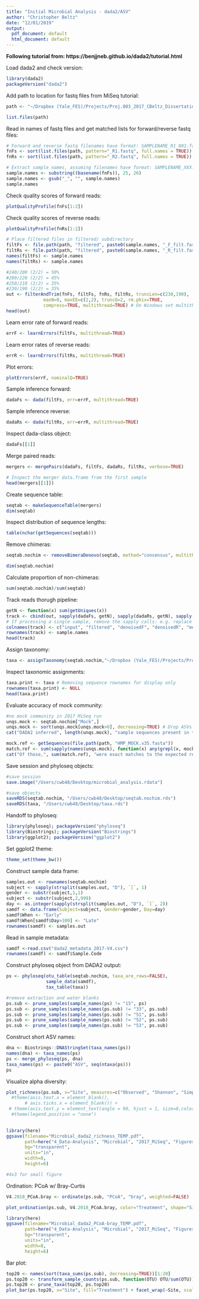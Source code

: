 ```yaml
---
title: "Initial Microbial Analysis - dada2/ASV"
author: "Christopher Beltz"
date: "12/01/2019"
output:
  pdf_document: default
  html_document: default
---
```


**Following tutorial from: https://benjjneb.github.io/dada2/tutorial.html**


Load dada2 and check version:
```r
library(dada2)
packageVersion("dada2")
```


Add path to location for fastq files from MiSeq tutorial:
```r
path <- "~/Dropbox (Yale_FES)/Projects/Proj.003_2017_CBeltz_Dissertation/2_Data-Generation/Microbial/2017_MiSeqv2/2017_V4_unzipped"

list.files(path)
```


Read in names of fastq files and get matched lists for forward/reverse fastq files:
```r
# Forward and reverse fastq filenames have format: SAMPLENAME_R1_001.fastq and SAMPLENAME_R2_001.fastq
fnFs <- sort(list.files(path, pattern="_R1.fastq", full.names = TRUE))
fnRs <- sort(list.files(path, pattern="_R2.fastq", full.names = TRUE))

# Extract sample names, assuming filenames have format: SAMPLENAME_XXX.fastq
sample.names <- substring((basename(fnFs)), 25, 26)
sample.names <- gsub("_", "", sample.names)
sample.names
```


Check quality scores of forward reads:
```r
plotQualityProfile(fnFs[1:2])
```


Check quality scores of reverse reads:
```r
plotQualityProfile(fnRs[1:2])
```


```r
# Place filtered files in filtered/ subdirectory
filtFs <- file.path(path, "filtered", paste0(sample.names, "_F_filt.fastq.gz"))
filtRs <- file.path(path, "filtered", paste0(sample.names, "_R_filt.fastq.gz"))
names(filtFs) <- sample.names
names(filtRs) <- sample.names
```


```r
#240/200 (2/2) = 50%
#280/220 (2/2) = 45%
#250/210 (2/2) = 35%
#230/190 (2/2) = 35%
out <- filterAndTrim(fnFs, filtFs, fnRs, filtRs, truncLen=c(230,190),
              maxN=0, maxEE=c(2,2), truncQ=2, rm.phix=TRUE,
              compress=TRUE, multithread=TRUE) # On Windows set multithread=FALSE
head(out)
```


Learn error rate of forward reads:
```r
errF <- learnErrors(filtFs, multithread=TRUE)
```


Learn error rates of reverse reads:
```r
errR <- learnErrors(filtRs, multithread=TRUE)
```


Plot errors:
```r
plotErrors(errF, nominalQ=TRUE)
```

Sample inference forward:
```r
dadaFs <- dada(filtFs, err=errF, multithread=TRUE)
```


Sample inference reverse:
```r
dadaRs <- dada(filtRs, err=errR, multithread=TRUE)
```


Inspect dada-class object:
```r
dadaFs[[1]]
```


Merge paired reads:
```r
mergers <- mergePairs(dadaFs, filtFs, dadaRs, filtRs, verbose=TRUE)

# Inspect the merger data.frame from the first sample
head(mergers[[1]])
```


Create sequence table:
```r
seqtab <- makeSequenceTable(mergers)
dim(seqtab)
```

Inspect distribution of sequence lengths:
```r
table(nchar(getSequences(seqtab)))
```


Remove chimeras:
```r
seqtab.nochim <- removeBimeraDenovo(seqtab, method="consensus", multithread=TRUE, verbose=TRUE)

dim(seqtab.nochim)
```


Calculate proportion of non-chimeras:
```r
sum(seqtab.nochim)/sum(seqtab)
```


Track reads thorugh pipeline:
```r
getN <- function(x) sum(getUniques(x))
track <- cbind(out, sapply(dadaFs, getN), sapply(dadaRs, getN), sapply(mergers, getN), rowSums(seqtab.nochim))
# If processing a single sample, remove the sapply calls: e.g. replace sapply(dadaFs, getN) with getN(dadaFs)
colnames(track) <- c("input", "filtered", "denoisedF", "denoisedR", "merged", "nonchim")
rownames(track) <- sample.names
head(track)
```


Assign taxonomy:
```r
taxa <- assignTaxonomy(seqtab.nochim,"~/Dropbox (Yale_FES)/Projects/Proj.003_2017_CBeltz_Dissertation/4_Data-Analysis/Microbial/2017_MiSeq/dada2/silva_nr_v132_train_set.fa.gz", multithread=TRUE)
```


Inspect taxonomic assignments:
```r
taxa.print <- taxa # Removing sequence rownames for display only
rownames(taxa.print) <- NULL
head(taxa.print)
```


Evaluate accuracy of mock community:
```r
#no mock community in 2017 MiSeq run
unqs.mock <- seqtab.nochim["Mock",]
unqs.mock <- sort(unqs.mock[unqs.mock>0], decreasing=TRUE) # Drop ASVs absent in the Mock
cat("DADA2 inferred", length(unqs.mock), "sample sequences present in the Mock community.\n")
```


```r
mock.ref <- getSequences(file.path(path, "HMP_MOCK.v35.fasta"))
match.ref <- sum(sapply(names(unqs.mock), function(x) any(grepl(x, mock.ref))))
cat("Of those,", sum(match.ref), "were exact matches to the expected reference sequences.\n")
```


Save session and phyloseq objects:
```r
#save session
save.image("/Users/cwb48/Desktop/microbial_analysis.rdata")
```

```r
#save objects
saveRDS(seqtab.nochim, "/Users/cwb48/Desktop/seqtab.nochim.rds")
saveRDS(taxa, "/Users/cwb48/Desktop/taxa.rds")
```



Handoff to phyloseq:
```r
library(phyloseq); packageVersion("phyloseq")
library(Biostrings); packageVersion("Biostrings")
library(ggplot2); packageVersion("ggplot2")
```


Set ggplot2 theme:
```r
theme_set(theme_bw())
```


Construct sample data frame:
```r
samples.out <- rownames(seqtab.nochim)
subject <- sapply(strsplit(samples.out, "D"), `[`, 1)
gender <- substr(subject,1,1)
subject <- substr(subject,2,999)
day <- as.integer(sapply(strsplit(samples.out, "D"), `[`, 2))
samdf <- data.frame(Subject=subject, Gender=gender, Day=day)
samdf$When <- "Early"
samdf$When[samdf$Day>100] <- "Late"
rownames(samdf) <- samples.out
```


Read in sample metadata:
```r
samdf <-read.csv("dada2_metadata_2017-V4.csv")
rownames(samdf) <- samdf$Sample.Code
```


Construct phyloseq object from DADA2 output:
```r
ps <- phyloseq(otu_table(seqtab.nochim, taxa_are_rows=FALSE), 
               sample_data(samdf), 
               tax_table(taxa))

#remove extraction and water blanks
ps.sub <- prune_samples(sample_names(ps) != "15", ps)
ps.sub <- prune_samples(sample_names(ps.sub) != "33", ps.sub)
ps.sub <- prune_samples(sample_names(ps.sub) != "51", ps.sub) 
ps.sub <- prune_samples(sample_names(ps.sub) != "52", ps.sub) 
ps.sub <- prune_samples(sample_names(ps.sub) != "53", ps.sub) 
```


Construct short ASV names:
```r
dna <- Biostrings::DNAStringSet(taxa_names(ps))
names(dna) <- taxa_names(ps)
ps <- merge_phyloseq(ps, dna)
taxa_names(ps) <- paste0("ASV", seq(ntaxa(ps)))
ps
```


Visualize alpha diversity:
```r
plot_richness(ps.sub, x="Site", measures=c("Observed", "Shannon", "Simpson"), color="Treatment") #+
  #theme(axis.text.x = element_blank(),
       # axis.ticks.x = element_blank()) +
 # theme(axis.text.y = element_text(angle = 90, hjust = 1, size=8,color="black")) +
  #theme(legend.position = "none")
  
```

```r
library(here)
ggsave(filename="Microbial_dada2_richness_TEMP.pdf",
       path=here("4_Data-Analysis", "Microbial", "2017_MiSeq", "Figures"),
       bg="transparent", 
       units="in",
       width=8,
       height=6)

#4x3 for small figure
```


Ordination: PCoA w/ Bray-Curtis

```r
V4.2018_PCoA.bray <- ordinate(ps.sub, "PCoA", "bray", weighted=FALSE)
```

```r
plot_ordination(ps.sub, V4.2018_PCoA.bray, color="Treatment", shape="Site")
```

```r
library(here)
ggsave(filename="Microbial_dada2_PCoA-bray_TEMP.pdf",
       path=here("4_Data-Analysis", "Microbial", "2017_MiSeq", "Figures"),
       bg="transparent", 
       units="in",
       width=8,
       height=6)
```


Bar plot:
```r
top20 <- names(sort(taxa_sums(ps.sub), decreasing=TRUE))[1:20]
ps.top20 <- transform_sample_counts(ps.sub, function(OTU) OTU/sum(OTU))
ps.top20 <- prune_taxa(top20, ps.top20)
plot_bar(ps.top20, x="Site", fill="Treatment") + facet_wrap(~Site, scales="free_x")
```

